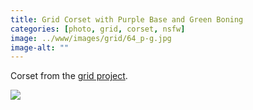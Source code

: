 ```yaml
---
title: Grid Corset with Purple Base and Green Boning
categories: [photo, grid, corset, nsfw]
image: ../www/images/grid/64_p-g.jpg
image-alt: ""
---
```


Corset from the [grid project](/posts/2025-01-27_grid-project.html).

![](../www/images/grid/64_p-g.jpg)

